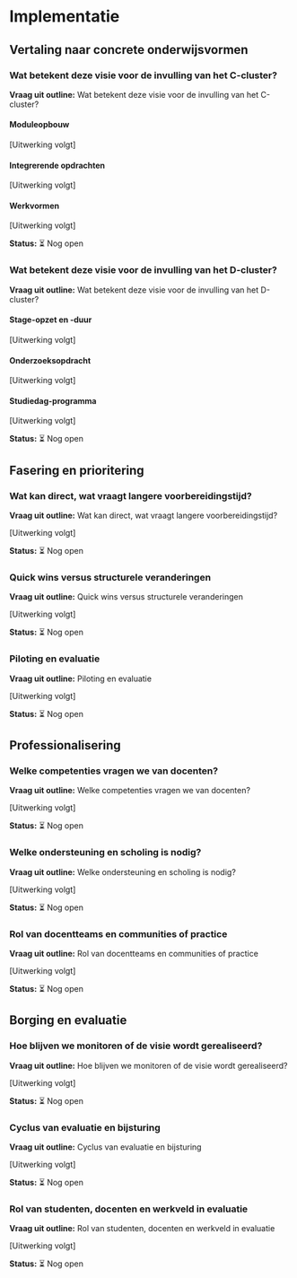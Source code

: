 # Implementatie

## Vertaling naar concrete onderwijsvormen

### Wat betekent deze visie voor de invulling van het C-cluster?

**Vraag uit outline:** Wat betekent deze visie voor de invulling van het C-cluster?

#### Moduleopbouw

[Uitwerking volgt]

#### Integrerende opdrachten

[Uitwerking volgt]

#### Werkvormen

[Uitwerking volgt]

**Status:** ⏳ Nog open

### Wat betekent deze visie voor de invulling van het D-cluster?

**Vraag uit outline:** Wat betekent deze visie voor de invulling van het D-cluster?

#### Stage-opzet en -duur

[Uitwerking volgt]

#### Onderzoeksopdracht

[Uitwerking volgt]

#### Studiedag-programma

[Uitwerking volgt]

**Status:** ⏳ Nog open

## Fasering en prioritering

### Wat kan direct, wat vraagt langere voorbereidingstijd?

**Vraag uit outline:** Wat kan direct, wat vraagt langere voorbereidingstijd?

[Uitwerking volgt]

**Status:** ⏳ Nog open

### Quick wins versus structurele veranderingen

**Vraag uit outline:** Quick wins versus structurele veranderingen

[Uitwerking volgt]

**Status:** ⏳ Nog open

### Piloting en evaluatie

**Vraag uit outline:** Piloting en evaluatie

[Uitwerking volgt]

**Status:** ⏳ Nog open

## Professionalisering

### Welke competenties vragen we van docenten?

**Vraag uit outline:** Welke competenties vragen we van docenten?

[Uitwerking volgt]

**Status:** ⏳ Nog open

### Welke ondersteuning en scholing is nodig?

**Vraag uit outline:** Welke ondersteuning en scholing is nodig?

[Uitwerking volgt]

**Status:** ⏳ Nog open

### Rol van docentteams en communities of practice

**Vraag uit outline:** Rol van docentteams en communities of practice

[Uitwerking volgt]

**Status:** ⏳ Nog open

## Borging en evaluatie

### Hoe blijven we monitoren of de visie wordt gerealiseerd?

**Vraag uit outline:** Hoe blijven we monitoren of de visie wordt gerealiseerd?

[Uitwerking volgt]

**Status:** ⏳ Nog open

### Cyclus van evaluatie en bijsturing

**Vraag uit outline:** Cyclus van evaluatie en bijsturing

[Uitwerking volgt]

**Status:** ⏳ Nog open

### Rol van studenten, docenten en werkveld in evaluatie

**Vraag uit outline:** Rol van studenten, docenten en werkveld in evaluatie

[Uitwerking volgt]

**Status:** ⏳ Nog open

